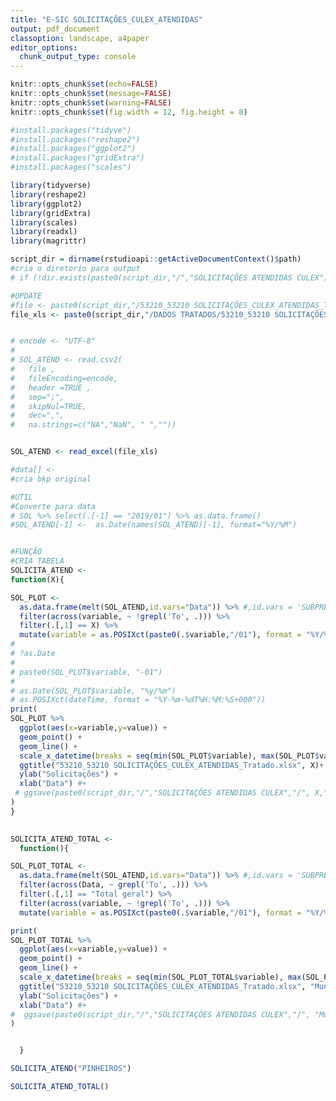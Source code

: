 ```yaml
---
title: "E-SIC SOLICITAÇÕES_CULEX_ATENDIDAS"
output: pdf_document
classoption: landscape, a4paper
editor_options:
  chunk_output_type: console
---
```


```r
knitr::opts_chunk$set(echo=FALSE)
knitr::opts_chunk$set(message=FALSE)
knitr::opts_chunk$set(warning=FALSE)
knitr::opts_chunk$set(fig.width = 12, fig.height = 8)
```

```r
#install.packages("tidyve")
#install.packages("reshape2")
#install.packages("ggplot2") 
#install.packages("gridExtra")
#install.packages("scales")
```

```r
library(tidyverse) 
library(reshape2)
library(ggplot2)
library(gridExtra)
library(scales)
library(readxl)
library(magrittr)
```

```r
script_dir = dirname(rstudioapi::getActiveDocumentContext()$path)
#cria o diretorio para output
# if (!dir.exists(paste0(script_dir,"/","SOLICITAÇÕES ATENDIDAS CULEX"))) {dir.create(paste0(script_dir,"/","SOLICITAÇÕES ATENDIDAS CULEX"))}
```


```r
#UPDATE
#file <- paste0(script_dir,"/53210_53210 SOLICITAÇÕES_CULEX_ATENDIDAS_Tratado.csv")
file_xls <- paste0(script_dir,"/DADOS TRATADOS/53210_53210 SOLICITAÇÕES_CULEX_ATENDIDAS_Tratado.xlsx")


# encode <- "UTF-8"
# 
# SOL_ATEND <- read.csv2(
#   file ,
#   fileEncoding=encode, 
#   header =TRUE ,
#   sep=";",
#   skipNul=TRUE,
#   dec=",",
#   na.strings=c("NA","NaN", " ",""))


SOL_ATEND <- read_excel(file_xls)

#data[] <- 
#cria bkp original


```

```r

#UTIL
#Converte para data
# SOL %>% select(.[-1] == "2019/01") %>% as.data.frame()
#SOL_ATEND[-1] <-  as.Date(names(SOL_ATEND)[-1], format="%Y/%M")


#FUNÇÃO
#CRIA TABELA
SOLICITA_ATEND <- 
function(X){

SOL_PLOT <- 
  as.data.frame(melt(SOL_ATEND,id.vars="Data")) %>% #,id.vars = 'SUBPREFEITURA') %>% head ()
  filter(across(variable, ~ !grepl('To', .))) %>%
  filter(.[,1] == X) %>%
  mutate(variable = as.POSIXct(paste0(.$variable,"/01"), format = "%Y/%m/%d")) #%>%
# 
# ?as.Date
# 
# paste0(SOL_PLOT$variable, "-01")
# 
# as.Date(SOL_PLOT$variable, "%y/%m")
# as.POSIXct(dateTime, format = "%Y-%m-%dT%H:%M:%S+000"))
print(
SOL_PLOT %>%
  ggplot(aes(x=variable,y=value)) +
  geom_point() +
  geom_line() +
  scale_x_datetime(breaks = seq(min(SOL_PLOT$variable), max(SOL_PLOT$variable), by="2 month")) +
  ggtitle("53210_53210 SOLICITAÇÕES_CULEX_ATENDIDAS_Tratado.xlsx", X)+
  ylab("Solicitações") +
  xlab("Data") #+
 # ggsave(paste0(script_dir,"/","SOLICITAÇÕES ATENDIDAS CULEX","/", X,".png"),width = 9, height = 4)
)
}
 
```

```r
SOLICITA_ATEND_TOTAL <- 
  function(){

SOL_PLOT_TOTAL <- 
  as.data.frame(melt(SOL_ATEND,id.vars="Data")) %>% #,id.vars = 'SUBPREFEITURA') %>% head ()
  filter(across(Data, ~ grepl('To', .))) %>%
  filter(.[,1] == "Total geral") %>%
  filter(across(variable, ~ !grepl('To', .))) %>%
  mutate(variable = as.POSIXct(paste0(.$variable,"/01"), format = "%Y/%m/%d")) #%>%

print(
SOL_PLOT_TOTAL %>%
  ggplot(aes(x=variable,y=value)) +
  geom_point() +
  geom_line() +
  scale_x_datetime(breaks = seq(min(SOL_PLOT_TOTAL$variable), max(SOL_PLOT_TOTAL$variable), by="2 month"))+
  ggtitle("53210_53210 SOLICITAÇÕES_CULEX_ATENDIDAS_Tratado.xlsx", "Município")+
  ylab("Solicitações") +
  xlab("Data") #+
#  ggsave(paste0(script_dir,"/","SOLICITAÇÕES ATENDIDAS CULEX","/", "Município",".png"),width = 9, height = 4)
)


  }

```

```r
SOLICITA_ATEND("PINHEIROS")
```


```r
SOLICITA_ATEND_TOTAL()

```

